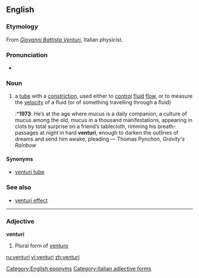 ==English==

{{wikipedia}}
===Etymology===
From ''[[w:Giovanni Battista Venturi|Giovanni Battista Venturi]]'', Italian physicist.

===Pronunciation===
* {{IPA|/vɛn'tjʊəri/}}

===Noun===
{{en-noun|venturi}}

# a [[tube]] with a [[constriction]], used either to [[control]] [[fluid]] [[flow]], or to measure the [[velocity]] of a fluid (or of something travelling through a fluid)
#:*'''1973''': He’s at the age where mucus is a daily companion, a culture of mucus among the old, mucus in a thousand manifestations, appearing in clots by total surprise on a friend’s tablecloth, rimming his breath-passages at night in hard '''venturi''', enough to darken the outlines of dreams and send him awake, pleading — Thomas Pynchon, ''Gravity's Rainbow''

====Synonyms====
*[[venturi tube]]

===See also===
*[[venturi effect]]

[[Category:English eponyms]]
----

===Adjective===
'''venturi''' {{m}}

# Plural form of [[venturo]]
[[Category:Italian adjective forms]]

[[ru:venturi]]
[[vi:venturi]]
[[zh:venturi]]